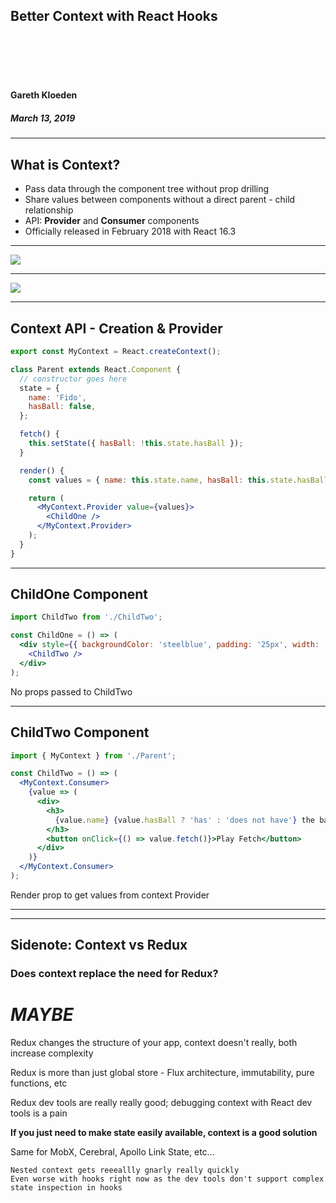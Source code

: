 
## Better Context with React Hooks

<br />
<br />
<br />
<br />

#### Gareth Kloeden

##### March 13, 2019

---

## What is Context?

<ul style={{ textAlign: 'left' }}>
  <Appear>
    <li style={{ margin: '25px 0' }}>Pass data through the component tree without prop drilling</li>
    <li style={{ margin: '25px 0' }}>Share values between components without a direct parent - child relationship</li>
    <li style={{ margin: '25px 0' }}>
      API: <strong>Provider</strong> and <strong>Consumer</strong> components
    </li>
    <li style={{ margin: '25px 0' }}>Officially released in February 2018 with React 16.3</li>
  </Appear>
</ul>

---

<img src="./assets/prop-drilling-diagram.svg" />

---

<img src="./assets/context-diagram.svg" />

---

## Context API - Creation & Provider

```jsx
export const MyContext = React.createContext();

class Parent extends React.Component {
  // constructor goes here
  state = {
    name: 'Fido',
    hasBall: false,
  };

  fetch() {
    this.setState({ hasBall: !this.state.hasBall });
  }

  render() {
    const values = { name: this.state.name, hasBall: this.state.hasBall, fetch: this.fetch };

    return (
      <MyContext.Provider value={values}>
        <ChildOne />
      </MyContext.Provider>
    );
  }
}
```

---

## ChildOne Component

```jsx
import ChildTwo from './ChildTwo';

const ChildOne = () => (
  <div style={{ backgroundColor: 'steelblue', padding: '25px', width: '50vw' }}>
    <ChildTwo />
  </div>
);
```

No props passed to ChildTwo

---

## ChildTwo Component

```jsx
import { MyContext } from './Parent';

const ChildTwo = () => (
  <MyContext.Consumer>
    {value => (
      <div>
        <h3>
          {value.name} {value.hasBall ? 'has' : 'does not have'} the ball.
        </h3>
        <button onClick={() => value.fetch()}>Play Fetch</button>
      </div>
    )}
  </MyContext.Consumer>
);
```

Render prop to get values from context Provider

---


<Parent />

---

## Sidenote: Context vs Redux

<Appear>
  <h3>Does context replace the need for Redux?</h3>
  <h1>
    <em>MAYBE</em>
  </h1>
  <p>Redux changes the structure of your app, context doesn't really, both increase complexity</p>
  <p>Redux is more than just global store - Flux architecture, immutability, pure functions, etc</p>
  <p>Redux dev tools are really really good; debugging context with React dev tools is a pain</p>
  <p><strong>If you just need to make state easily available, context is a good solution</strong></p>
  <p>Same for MobX, Cerebral, Apollo Link State, etc...</p>
</Appear>

```notes
Nested context gets reeeallly gnarly really quickly
Even worse with hooks right now as the dev tools don't support complex state inspection in hooks
```
